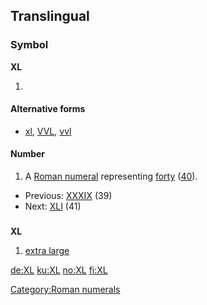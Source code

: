 ==Translingual==

===Symbol===
'''XL'''
# {{defn|Translingual}}

====Alternative forms====
* [[xl]], [[VVL]], [[vvl]]

====Number====
# A [[Roman numeral]] representing [[forty]] ([[40]]).
* Previous: [[XXXIX]] (39)
* Next: [[XLI]] (41)

==={{abbreviation}}===
'''XL'''

# [[extra large]]

[[Category:Roman numerals]]

[[de:XL]]
[[ku:XL]]
[[no:XL]]
[[fi:XL]]